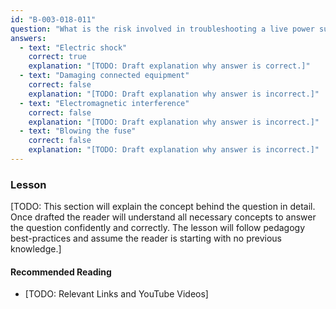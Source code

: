 ```yaml
---
id: "B-003-018-011"
question: "What is the risk involved in troubleshooting a live power supply?"
answers:
  - text: "Electric shock"
    correct: true
    explanation: "[TODO: Draft explanation why answer is correct.]"
  - text: "Damaging connected equipment"
    correct: false
    explanation: "[TODO: Draft explanation why answer is incorrect.]"
  - text: "Electromagnetic interference"
    correct: false
    explanation: "[TODO: Draft explanation why answer is incorrect.]"
  - text: "Blowing the fuse"
    correct: false
    explanation: "[TODO: Draft explanation why answer is incorrect.]"
---
```


### Lesson

[TODO: This section will explain the concept behind the question in detail. Once drafted the reader will understand all necessary concepts to answer the question confidently and correctly. The lesson will follow pedagogy best-practices and assume the reader is starting with no previous knowledge.]

#### Recommended Reading

- [TODO: Relevant Links and YouTube Videos]
